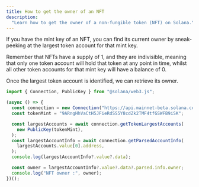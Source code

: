```yaml
---
title: How to get the owner of an NFT
description:
  "Learn how to get the owner of a non-fungible token (NFT) on Solana."
---
```


If you have the mint key of an NFT, you can find its current owner by
sneak-peeking at the largest token account for that mint key.

Remember that NFTs have a supply of 1, and they are indivisible, meaning that
only one token account will hold that token at any point in time, whilst all
other token accounts for that mint key will have a balance of 0.

Once the largest token account is identified, we can retrieve its owner.

```typescript title="get-nft-owner.ts"
import { Connection, PublicKey } from "@solana/web3.js";

(async () => {
  const connection = new Connection("https://api.mainnet-beta.solana.com");
  const tokenMint = "9ARngHhVaCtH5JFieRdSS5Y8cdZk2TMF4tfGSWFB9iSK";

  const largestAccounts = await connection.getTokenLargestAccounts(
    new PublicKey(tokenMint),
  );
  const largestAccountInfo = await connection.getParsedAccountInfo(
    largestAccounts.value[0].address,
  );
  console.log(largestAccountInfo?.value?.data);

  const owner = largestAccountInfo?.value?.data?.parsed.info.owner;
  console.log("NFT owner :", owner);
})();
```
